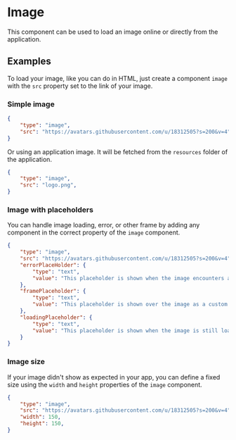 
# Image

This component can be used to load an image online or directly from the application.

## Examples
To load your image, like you can do in HTML, just create a component `image` with the `src` property set to the link of your image.

### Simple image

```json
{
    "type": "image",
    "src": "https://avatars.githubusercontent.com/u/18312505?s=200&v=4",
}
```

Or using an application image. It will be fetched from the `resources` folder of the application.

```json
{
    "type": "image",
    "src": "logo.png",
}
```

### Image with placeholders
You can handle image loading, error, or other frame by adding any component in the correct property of the `image` component.

```json
{
    "type": "image",
    "src": "https://avatars.githubusercontent.com/u/18312505?s=200&v=4",
    "errorPlaceHolder": {
        "type": "text",
        "value": "This placeholder is shown when the image encounters an error."
    },
    "framePlaceholder": {
        "type": "text",
        "value": "This placeholder is shown over the image as a custom frame."
    },
    "loadingPlaceholder": {
        "type": "text",
        "value": "This placeholder is shown when the image is still loading."
    }
}
```

### Image size
If your image didn't show as expected in your app, you can define a fixed size using the `width` and `height` properties of the `image` component.

```json
{
    "type": "image",
    "src": "https://avatars.githubusercontent.com/u/18312505?s=200&v=4",
    "width": 150,
    "height": 150,
}
```

<PropertyTable schema={imageSchema}/>